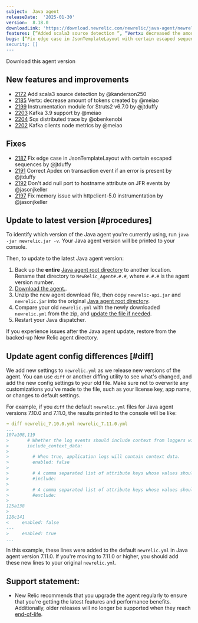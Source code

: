 ```yaml
---
subject:  Java agent
releaseDate:  '2025-01-30'
version:  8.18.0
downloadLink: 'https://download.newrelic.com/newrelic/java-agent/newrelic-agent/8.18.0/'
features: [“Added scala3 source detection “, “Vertx: decreased the amount of tokens created”, “kafka-clients-metrics: Refactor node topic metrics”, “New instrumentation module for Struts2 v6.7.0”, “New instrumentation module for Kafka 3.9”, “All AWS instrumentation modules: do not hide http request”, “Added support for distributed tracing in AWS SQS”, “Added relationship metric support for Kafka clients node metrics”]
bugs: [“Fix edge case in JsonTemplateLayout with certain escaped sequences”, “Correct Apdex on transaction event if an error is present”, “Don't add null port to hostname attribute on JFR events”, “Fix memory issue with httpclient-5.0 instrumentation”]
security: []
---
```

<ButtonGroup>
  <ButtonLink
    role="button"
    to="https://download.newrelic.com/newrelic/java-agent/newrelic-agent/8.18.0/"
    variant="primary"
  >
    Download this agent version
  </ButtonLink>
</ButtonGroup>

## New features and improvements

- [2172](https://github.com/newrelic/newrelic-java-agent/pull/2172) Add scala3 source detection by @kanderson250
- [2185](https://github.com/newrelic/newrelic-java-agent/pull/2185) Vertx: decrease amount of tokens created by @meiao
- [2199](https://github.com/newrelic/newrelic-java-agent/pull/2199) Instrumentation module for Struts2 v6.7.0 by @jtduffy
- [2203](https://github.com/newrelic/newrelic-java-agent/pull/2203) Kafka 3.9 support by @meiao
- [2204](https://github.com/newrelic/newrelic-java-agent/pull/2204) Sqs distributed trace by @obenkenobi
- [2202](https://github.com/newrelic/newrelic-java-agent/pull/2202) Kafka clients node metrics by @meiao

## Fixes

- [2187](https://github.com/newrelic/newrelic-java-agent/pull/2187) Fix edge case in JsonTemplateLayout with certain escaped sequences by @jtduffy
- [2191](https://github.com/newrelic/newrelic-java-agent/pull/2191) Correct Apdex on transaction event if an error is present by @jtduffy
- [2192](https://github.com/newrelic/newrelic-java-agent/pull/2192) Don't add null port to hostname attribute on JFR events by @jasonjkeller
- [2197](https://github.com/newrelic/newrelic-java-agent/pull/2197) Fix memory issue with httpclient-5.0 instrumentation by @jasonjkeller

## Update to latest version [#procedures]

To identify which version of the Java agent you're currently using, run `java -jar newrelic.jar -v`. Your Java agent version will be printed to your console.

Then, to update to the latest Java agent version:

1. Back up the **entire** [Java agent root directory](/docs/agents/manage-apm-agents/troubleshooting/find-agent-root-directory#java-agent) to another location. Rename that directory to `NewRelic_Agent#.#.#`, where `#.#.#` is the agent version number.
2. [Download the agent.](/docs/release-notes/agent-release-notes/java-release-notes).
3. Unzip the new agent download file, then copy `newrelic-api.jar` and `newrelic.jar` into the original [Java agent root directory](/docs/agents/manage-apm-agents/troubleshooting/find-agent-root-directory#java-agent).
4. Compare your old `newrelic.yml` with the newly downloaded `newrelic.yml` from the zip, and [update the file if needed](#diff).
5. Restart your Java dispatcher.

If you experience issues after the Java agent update, restore from the backed-up New Relic agent directory.

## Update agent config differences [#diff]

We add new settings to `newrelic.yml` as we release new versions of the agent. You can use `diff` or another diffing utility to see what's changed, and add the new config settings to your old file. Make sure not to overwrite any customizations you've made to the file, such as your license key, app name, or changes to default settings.

For example, if you `diff` the default `newrelic.yml` files for Java agent versions 7.10.0 and 7.11.0, the results printed to the console will be like:

```yaml
➜ diff newrelic_7.10.0.yml newrelic_7.11.0.yml
...
107a108,119
>       # Whether the log events should include context from loggers with support for that.
>       include_context_data:
>
>         # When true, application logs will contain context data.
>         enabled: false
>
>         # A comma separated list of attribute keys whose values should be sent to New Relic.
>         #include:
>
>         # A comma separated list of attribute keys whose values should not be sent to New Relic.
>         #exclude:
>
125a138
>
128c141
<     enabled: false
---
>     enabled: true
...
```

In this example, these lines were added to the default `newrelic.yml` in Java agent version 7.11.0. If you're moving to 7.11.0 or higher, you should add these new lines to your original `newrelic.yml`.

## Support statement:

* New Relic recommends that you upgrade the agent regularly to ensure that you're getting the latest features and performance benefits. Additionally, older releases will no longer be supported when they reach [end-of-life](https://docs.newrelic.com/docs/using-new-relic/cross-product-functions/install-configure/notification-changes-new-relic-saas-features-distributed-software/).
